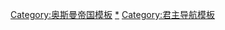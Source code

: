 <noinclude>{{noteTA
|G1=人名
|1 = zh-cn:奥斯曼;zh-tw:鄂圖曼;zh-hk:鄂圖曼;
|2=zh-cn:苏莱曼; zh-tw:蘇萊曼; zh-hk:蘇里曼
|3=zh-cn:塞利姆;zh-tw:塞利姆;zh-hk:塞林;
|4=zh-cn:穆斯塔法; zh-tw:穆斯塔法; zh-hk:梅斯達菲
|5=zh-cn:阿卜杜勒; zh-tw:阿卜杜勒; zh-hk:阿卜杜拉
}}
</noinclude>{{Navbox
|name  = 奧斯曼帝國蘇丹
|title = [[奥斯曼帝国]][[奥斯曼帝国苏丹列表|蘇丹]]
|titlestyle = background: #B7EC90;
|groupstyle = background: #B7EC90;
|liststyle  = padding: 0.25em 0; line-height: 1.4em; <!--otherwise lists can appear to form continuous whole-->
|image = [[File:Imperial standard of the Ottoman Sultan.svg|100px|奥斯曼帝国苏丹旗帜]]
|group1 = [[奧斯曼帝國的崛起|崛起 <small>(1299&ndash;1453)</small>]]
|list1  = [[奥斯曼一世|奧-{}-斯曼一世]]{{to}}[[奥尔汗一世]]{{to}}[[穆拉德一世]]{{to}}[[巴耶济德一世]]{{to}}[[穆罕默德一世 (奥斯曼帝国)|穆罕默德一世]]{{to}}[[穆拉德二世]]{{to}}[[穆罕默德二世 (奥斯曼帝国)|穆罕默德二世]]

|group2 = [[奥斯曼帝国的扩张|擴張 <small>(1453&ndash;1683)</small>]]
|list2  = [[巴耶济德二世]]{{to}}[[塞利姆一世]]{{to}}[[苏莱曼一世 (奥斯曼帝国)|蘇萊曼一世]]{{to}}[[塞利姆二世]]{{to}}[[穆拉德三世]]{{to}}[[穆罕默德三世 (奥斯曼帝国)|穆罕默德三世]]{{to}}[[艾哈迈德一世]]{{to}}[[穆斯塔法一世]]{{to}}[[奥斯曼二世|奧-{}-斯曼二世]]{{to}}[[穆拉德四世]]{{to}}[[易卜拉欣一世 (奥斯曼帝国)|易卜拉欣一世]]{{to}}[[穆罕默德四世 (奥斯曼帝国)|穆罕默德四世]]

|group3 = [[奧斯曼帝國的滯止|滯止 <small>(1683&ndash;1827)</small>]]
|list3  = [[苏莱曼二世 (奥斯曼帝国)|蘇萊曼二世]]{{to}}[[艾哈迈德二世]]{{to}}[[穆斯塔法二世]]{{to}}[[艾哈迈德三世]]{{to}}[[马哈茂德一世]]{{to}}[[奥斯曼三世|奧-{}-斯曼三世]]{{to}}[[穆斯塔法三世]]{{to}}[[阿卜杜勒-哈米德一世]]{{to}}[[塞利姆三世]]{{to}}[[穆斯塔法四世]]{{to}}[[馬哈茂德二世]]

|group4 = [[奧斯曼帝國的衰落|衰落 <small>(1828&ndash;1908)</small>]]
|list4  = [[阿卜杜勒-邁吉德一世]]{{to}}[[阿卜杜勒-阿齊茲一世]]{{to}}[[穆拉德五世]]{{to}}[[阿卜杜勒-哈米德二世]]

|group5 = [[鄂圖曼帝國的分裂|解體 <small>(1908&ndash;1922)</small>]]
|list5  = [[穆罕默德五世 (奥斯曼帝国)|穆罕默德五世]]{{to}}[[穆罕默德六世 (奥斯曼帝国)|穆罕默德六世]]
}}<noinclude>
[[Category:奥斯曼帝国模板]]
[[Category:奥斯曼帝国苏丹|*]]
[[Category:君主导航模板]]
</noinclude>